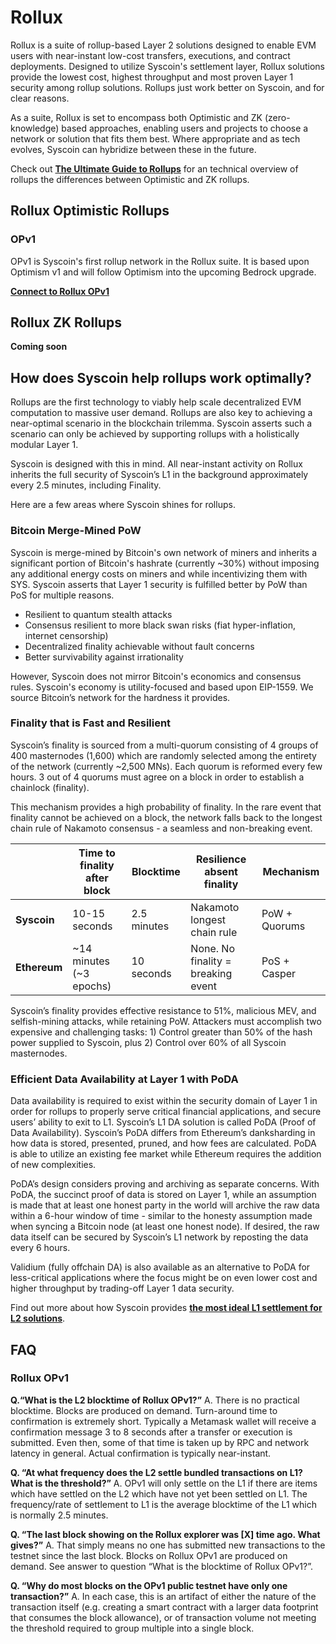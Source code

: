 
# Rollux

Rollux is a suite of rollup-based Layer 2 solutions designed to enable EVM users with near-instant low-cost transfers, executions, and contract deployments. Designed to utilize Syscoin's settlement layer, Rollux solutions provide the lowest cost, highest throughput and most proven Layer 1 security among rollup solutions.  Rollups just work better on Syscoin, and for clear reasons.

As a suite, Rollux is set to encompass both Optimistic and ZK (zero-knowledge) based approaches, enabling users and projects to choose a network or solution that fits them best. Where appropriate and as tech evolves, Syscoin can hybridize between these in the future.

Check out **[The Ultimate Guide to Rollups](https://jsidhu.medium.com/the-ultimate-guide-to-rollups-f8c075571770)** for an technical overview of rollups the differences between Optimistic and ZK rollups.

## Rollux Optimistic Rollups

### OPv1

OPv1 is Syscoin's first rollup network in the Rollux suite. It is based upon Optimism v1 and will follow Optimism into the upcoming Bedrock upgrade.

**[Connect to Rollux OPv1](/docs/guides/rollux/metamask)**

## Rollux ZK Rollups

**Coming soon**


## How does Syscoin help rollups work optimally?

Rollups are the first technology to viably help scale decentralized EVM computation to massive user demand. Rollups are also key to achieving a near-optimal scenario in the blockchain trilemma. Syscoin asserts such a scenario can only be achieved by supporting rollups with a holistically modular Layer 1.

Syscoin is designed with this in mind. All near-instant activity on Rollux inherits the full security of Syscoin’s L1 in the background approximately every 2.5 minutes, including Finality.

Here are a few areas where Syscoin shines for rollups.

### Bitcoin Merge-Mined PoW
Syscoin is merge-mined by Bitcoin's own network of miners and inherits a significant portion of Bitcoin's hashrate (currently ~30%) without imposing any additional energy costs on miners and while incentivizing them with SYS. Syscoin asserts that Layer 1 security is fulfilled better by PoW than PoS for multiple reasons.

- Resilient to quantum stealth attacks
- Consensus resilient to more black swan risks (fiat hyper-inflation, internet censorship)
- Decentralized finality achievable without fault concerns
- Better survivability against irrationality

However, Syscoin does not mirror Bitcoin's economics and consensus rules. Syscoin's economy is utility-focused and based upon EIP-1559. We source Bitcoin’s network for the hardness it provides. 

### Finality that is Fast and Resilient
Syscoin’s finality is sourced from a multi-quorum consisting of 4 groups of 400 masternodes (1,600) which are randomly selected among the entirety of the network (currently ~2,500 MNs). Each quorum is reformed every few hours. 3 out of 4 quorums must agree on a block in order to establish a chainlock (finality).

This mechanism provides a high probability of finality. In the rare event that finality cannot be achieved on a block, the network falls back to the longest chain rule of Nakamoto consensus - a seamless and non-breaking event.

|             |Time to finality after block|Blocktime   |Resilience absent finality        |Mechanism     |
| :-----------|----------------------------|------------|----------------------------------|--------------|
|**Syscoin**  |10-15 seconds               |2.5 minutes |Nakamoto longest chain rule       |PoW + Quorums |
|**Ethereum** |~14 minutes (~3 epochs)     |10 seconds  |None. No finality = breaking event|PoS + Casper  |


Syscoin’s finality provides effective resistance to 51%, malicious MEV, and selfish-mining attacks, while retaining PoW. Attackers must accomplish two expensive and challenging tasks: 1) Control greater than 50% of the hash power supplied to Syscoin, plus 2) Control over 60% of all Syscoin masternodes.

### Efficient Data Availability at Layer 1 with PoDA
Data availability is required to exist within the security domain of Layer 1 in order for rollups to properly serve critical financial applications, and secure users’ ability to exit to L1. Syscoin’s L1 DA solution is called PoDA (Proof of Data Availability). Syscoin’s PoDA differs from Ethereum’s danksharding in how data is stored, presented, pruned, and how fees are calculated. PoDA is able to utilize an existing fee market while Ethereum requires the addition of new complexities.

PoDA’s design considers proving and archiving as separate concerns. With PoDA, the succinct proof of data is stored on Layer 1, while an assumption is made that at least one honest party in the world will archive the raw data within a 6-hour window of time - similar to the honesty assumption made when syncing a Bitcoin node (at least one honest node). If desired, the raw data itself can be secured by Syscoin’s L1 network by reposting the data every 6 hours.

Validium (fully offchain DA) is also available as an alternative to PoDA for less-critical applications where the focus might be on even lower cost and higher throughput by trading-off Layer 1 data security.




Find out more about how Syscoin provides **[the most ideal L1 settlement for L2 solutions](https://jsidhu.medium.com/why-syscoin-is-the-ideal-layer-1-3ff690a7ef5f)**.


## FAQ

### Rollux OPv1

**Q.“What is the L2 blocktime of Rollux OPv1?”**
A. There is no practical blocktime. Blocks are produced on demand. Turn-around time to confirmation is extremely short. Typically a Metamask wallet will receive a confirmation message 3 to 8 seconds after a transfer or execution is submitted. Even then, some of that time is taken up by RPC and network latency in general. Actual confirmation is typically near-instant.
 
**Q. “At what frequency does the L2 settle bundled transactions on L1? What is the threshold?”**
A. OPv1 will only settle on the L1 if there are items which have settled on the L2 which have not yet been settled on L1. The frequency/rate of settlement to L1 is the average blocktime of the L1 which is normally 2.5 minutes. 
 
**Q. “The last block showing on the Rollux explorer was [X] time ago. What gives?”**
A. That simply means no one has submitted new transactions to the testnet since the last block. Blocks on Rollux OPv1 are produced on demand. See answer to question “What is the blocktime of Rollux OPv1?”.
 
**Q. “Why do most blocks on the OPv1 public testnet have only one transaction?”**
A. In each case, this is an artifact of either the nature of the transaction itself (e.g. creating a smart contract with a larger data footprint that consumes the block allowance), or of transaction volume not meeting the threshold required to group multiple into a single block. 

